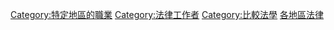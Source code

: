 [[Category:特定地區的職業|Category:特定地區的職業]]
[[Category:法律工作者|Category:法律工作者]]
[[Category:比較法學|Category:比較法學]]
[[Category:各地區法律|]]